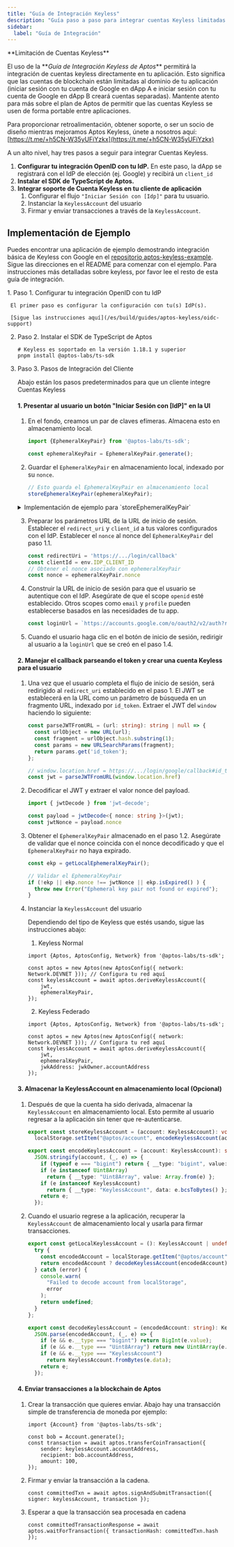 ```yaml
---
title: "Guía de Integración Keyless"
description: "Guía paso a paso para integrar cuentas Keyless limitadas por dominio directamente en tu dApp con ejemplos prácticos."
sidebar:
  label: "Guía de Integración"
---
```



<Aside type="note">
  **Limitación de Cuentas Keyless**

  El uso de la \*\*_Guía de Integración Keyless de Aptos_\*\* permitirá la integración de cuentas keyless directamente en tu aplicación. Esto significa que las cuentas de blockchain están limitadas al dominio de tu aplicación (iniciar sesión con tu cuenta de Google en dApp A e iniciar sesión con tu cuenta de Google en dApp B creará cuentas separadas). Mantente atento para más sobre el plan de Aptos de permitir que las cuentas Keyless se usen de forma portable entre aplicaciones.

  Para proporcionar retroalimentación, obtener soporte, o ser un socio de diseño mientras mejoramos Aptos Keyless, únete a nosotros aquí: [https://t.me/+h5CN-W35yUFiYzkx](https://t.me/+h5CN-W35yUFiYzkx)
</Aside>

A un alto nivel, hay tres pasos a seguir para integrar Cuentas Keyless.

1. **Configurar tu integración OpenID con tu IdP.** En este paso, la dApp se registrará con el IdP de elección (ej. Google) y recibirá un `client_id`
2. **Instalar el SDK de TypeScript de Aptos.**
3. **Integrar soporte de Cuenta Keyless en tu cliente de aplicación**
   1. Configurar el flujo `"Iniciar Sesión con [Idp]"` para tu usuario.
   2. Instanciar la `KeylessAccount` del usuario
   3. Firmar y enviar transacciones a través de la `KeylessAccount`.

## Implementación de Ejemplo

Puedes encontrar una aplicación de ejemplo demostrando integración básica de Keyless con Google en el [repositorio aptos-keyless-example](https://github.com/aptos-labs/aptos-keyless-example/). Sigue las direcciones en el README para comenzar con el ejemplo. Para instrucciones más detalladas sobre keyless, por favor lee el resto de esta guía de integración.

<Steps>
  1. Paso 1. Configurar tu integración OpenID con tu IdP

     El primer paso es configurar la configuración con tu(s) IdP(s).

     [Sigue las instrucciones aquí](/es/build/guides/aptos-keyless/oidc-support)

  2. Paso 2. Instalar el SDK de TypeScript de Aptos

     ```shellscript
     # Keyless es soportado en la versión 1.18.1 y superior
     pnpm install @aptos-labs/ts-sdk
     ```

  3. Paso 3. Pasos de Integración del Cliente

     Abajo están los pasos predeterminados para que un cliente integre Cuentas Keyless

     #### 1. Presentar al usuario un botón "Iniciar Sesión con \[IdP]" en la UI

     1. En el fondo, creamos un par de claves efímeras. Almacena esto en almacenamiento local.

        ```typescript
        import {EphemeralKeyPair} from '@aptos-labs/ts-sdk';

        const ephemeralKeyPair = EphemeralKeyPair.generate();
        ```

     2. Guardar el `EphemeralKeyPair` en almacenamiento local, indexado por su `nonce`.

        ```typescript
        // Esto guarda el EphemeralKeyPair en almacenamiento local
        storeEphemeralKeyPair(ephemeralKeyPair);
        ```

     <details>
       <summary>Implementación de ejemplo para `storeEphemeralKeyPair`</summary>

       <Aside type="note">
         Esta implementación es un ejemplo de cómo almacenar el `EphemeralKeyPair` en almacenamiento local. Diferentes implementaciones pueden usarse según las necesidades de tu aplicación.
       </Aside>

       ```typescript filename="ephemeral.ts"

       /**
        * Almacenar el par de claves efímeras en localStorage.
        */
       export const storeEphemeralKeyPair = (ekp: EphemeralKeyPair): void =>
         localStorage.setItem("@aptos/ekp", encodeEphemeralKeyPair(ekp));

       /**
        * Recuperar el par de claves efímeras de localStorage si existe.
        */
       export const getLocalEphemeralKeyPair = (): EphemeralKeyPair | undefined => {
         try {
           const encodedEkp = localStorage.getItem("@aptos/ekp");
           return encodedEkp ? decodeEphemeralKeyPair(encodedEkp) : undefined;
         } catch (error) {
           console.warn(
             "Failed to decode ephemeral key pair from localStorage",
             error
           );
           return undefined;
         }
       };

       /**
        * Convertir a string los pares de claves efímeras para ser almacenados en localStorage
        */
       export const encodeEphemeralKeyPair = (ekp: EphemeralKeyPair): string =>
         JSON.stringify(ekp, (_, e) => {
           if (typeof e === "bigint") return { __type: "bigint", value: e.toString() };
           if (e instanceof Uint8Array)
             return { __type: "Uint8Array", value: Array.from(e) };
           if (e instanceof EphemeralKeyPair)
             return { __type: "EphemeralKeyPair", data: e.bcsToBytes() };
           return e;
         });

       /**
        * Parsear los pares de claves efímeras de un string
        */
       export const decodeEphemeralKeyPair = (encodedEkp: string): EphemeralKeyPair =>
         JSON.parse(encodedEkp, (_, e) => {
           if (e && e.__type === "bigint") return BigInt(e.value);
           if (e && e.__type === "Uint8Array") return new Uint8Array(e.value);
           if (e && e.__type === "EphemeralKeyPair")
             return EphemeralKeyPair.fromBytes(e.data);
           return e;
         });
       ```
     </details>

     3. Preparar los parámetros URL de la URL de inicio de sesión. Establecer el `redirect_uri` y `client_id` a tus valores configurados con el IdP. Establecer el `nonce` al nonce del `EphemeralKeyPair` del paso 1.1.

        ```typescript
        const redirectUri = 'https://.../login/callback'
        const clientId = env.IDP_CLIENT_ID
        // Obtener el nonce asociado con ephemeralKeyPair
        const nonce = ephemeralKeyPair.nonce
        ```

     4. Construir la URL de inicio de sesión para que el usuario se autentique con el IdP. Asegúrate de que el scope `openid` esté establecido. Otros scopes como `email` y `profile` pueden establecerse basados en las necesidades de tu app.

        ```typescript
        const loginUrl = `https://accounts.google.com/o/oauth2/v2/auth?response_type=id_token&scope=openid+email+profile&nonce=${nonce}&redirect_uri=${redirectUri}&client_id=${clientId}`
        ```

     5. Cuando el usuario haga clic en el botón de inicio de sesión, redirigir al usuario a la `loginUrl` que se creó en el paso 1.4.

     #### 2. Manejar el callback parseando el token y crear una cuenta Keyless para el usuario

     1. Una vez que el usuario completa el flujo de inicio de sesión, será redirigido al `redirect_uri` establecido en el paso 1. El JWT se establecerá en la URL como un parámetro de búsqueda en un fragmento URL, indexado por `id_token`. Extraer el JWT del `window` haciendo lo siguiente:

        ```typescript
        const parseJWTFromURL = (url: string): string | null => {
          const urlObject = new URL(url);
          const fragment = urlObject.hash.substring(1);
          const params = new URLSearchParams(fragment);
          return params.get('id_token');
        };

        // window.location.href = https://.../login/google/callback#id_token=...
        const jwt = parseJWTFromURL(window.location.href)
        ```

     2. Decodificar el JWT y extraer el valor nonce del payload.

        ```typescript
        import { jwtDecode } from 'jwt-decode';

        const payload = jwtDecode<{ nonce: string }>(jwt);
        const jwtNonce = payload.nonce
        ```

     3. Obtener el `EphemeralKeyPair` almacenado en el paso 1.2. Asegúrate de validar que el nonce coincida con el nonce decodificado y que el `EphemeralKeyPair` no haya expirado.

        ```typescript
        const ekp = getLocalEphemeralKeyPair();

        // Validar el EphemeralKeyPair
        if (!ekp || ekp.nonce !== jwtNonce || ekp.isExpired() ) {
          throw new Error("Ephemeral key pair not found or expired");
        }
        ```

     4. Instanciar la `KeylessAccount` del usuario

        Dependiendo del tipo de Keyless que estés usando, sigue las instrucciones abajo:

        1. Keyless Normal

        ```tsx
        import {Aptos, AptosConfig, Network} from '@aptos-labs/ts-sdk';

        const aptos = new Aptos(new AptosConfig({ network: Network.DEVNET })); // Configura tu red aquí
        const keylessAccount = await aptos.deriveKeylessAccount({
            jwt,
            ephemeralKeyPair,
        });
        ```

        2. Keyless Federado

        ```tsx
        import {Aptos, AptosConfig, Network} from '@aptos-labs/ts-sdk';

        const aptos = new Aptos(new AptosConfig({ network: Network.DEVNET })); // Configura tu red aquí
        const keylessAccount = await aptos.deriveKeylessAccount({
            jwt,
            ephemeralKeyPair,
            jwkAddress: jwkOwner.accountAddress
        });
        ```

     #### 3. Almacenar la KeylessAccount en almacenamiento local (Opcional)

     1. Después de que la cuenta ha sido derivada, almacenar la `KeylessAccount` en almacenamiento local. Esto permite al usuario regresar a la aplicación sin tener que re-autenticarse.

        ```typescript filename="keyless.ts"
        export const storeKeylessAccount = (account: KeylessAccount): void =>
          localStorage.setItem("@aptos/account", encodeKeylessAccount(account));

        export const encodeKeylessAccount = (account: KeylessAccount): string =>
          JSON.stringify(account, (_, e) => {
            if (typeof e === "bigint") return { __type: "bigint", value: e.toString() };
            if (e instanceof Uint8Array)
              return { __type: "Uint8Array", value: Array.from(e) };
            if (e instanceof KeylessAccount)
              return { __type: "KeylessAccount", data: e.bcsToBytes() };
            return e;
          });
        ```

     2. Cuando el usuario regrese a la aplicación, recuperar la `KeylessAccount` de almacenamiento local y usarla para firmar transacciones.

        ```typescript filename="keyless.ts"
        export const getLocalKeylessAccount = (): KeylessAccount | undefined => {
          try {
            const encodedAccount = localStorage.getItem("@aptos/account");
            return encodedAccount ? decodeKeylessAccount(encodedAccount) : undefined;
          } catch (error) {
            console.warn(
              "Failed to decode account from localStorage",
              error
            );
            return undefined;
          }
        };

        export const decodeKeylessAccount = (encodedAccount: string): KeylessAccount =>
          JSON.parse(encodedAccount, (_, e) => {
            if (e && e.__type === "bigint") return BigInt(e.value);
            if (e && e.__type === "Uint8Array") return new Uint8Array(e.value);
            if (e && e.__type === "KeylessAccount")
              return KeylessAccount.fromBytes(e.data);
            return e;
          });
        ```

     #### 4. Enviar transacciones a la blockchain de Aptos

     1. Crear la transacción que quieres enviar. Abajo hay una transacción simple de transferencia de moneda por ejemplo:

        ```tsx
        import {Account} from '@aptos-labs/ts-sdk';

        const bob = Account.generate();
        const transaction = await aptos.transferCoinTransaction({
            sender: keylessAccount.accountAddress,
            recipient: bob.accountAddress,
            amount: 100,
        });
        ```

     2. Firmar y enviar la transacción a la cadena.

        ```tsx
        const committedTxn = await aptos.signAndSubmitTransaction({ signer: keylessAccount, transaction });
        ```

     3. Esperar a que la transacción sea procesada en cadena

        ```tsx
        const committedTransactionResponse = await aptos.waitForTransaction({ transactionHash: committedTxn.hash });
        ```
</Steps>
